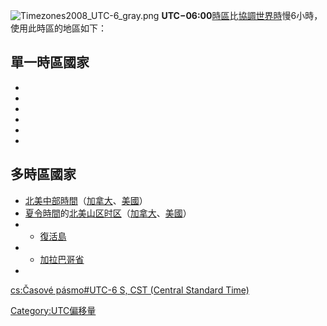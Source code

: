 [[File:Timezones2008_UTC-6_gray.png|thumb]]
'''UTC−06:00'''[[時區|時區]]比[[協調世界時|協調世界時]]慢6小時，使用此時區的地區如下：

== 單一時區國家 ==
* {{flag|Belize}}
* {{flag|Costa Rica}}
* {{flag|El Salvador}}
* {{flag|Guatemala}}
* {{flag|Honduras}}
* {{flag|Nicaragua}}

== 多時區國家 ==
* [[北美中部时区|北美中部時間]]（[[加拿大|加拿大]]、[[美國|美國]]）
* [[夏令時間|夏令時間]]的[[北美山区时区|北美山区时区]]（[[加拿大|加拿大]]、[[美國|美國]]）
* {{Flag|智利}}
** [[復活島|復活島]]
* {{Flag|厄瓜多}}
** [[加拉巴哥省|加拉巴哥省]]
* {{Flag|墨西哥}}

{{時差表|-|6}}
{{timezones}}

[[Category:UTC偏移量|Category:UTC偏移量]]

[[cs:Časové_pásmo#UTC-6_S,_CST_(Central_Standard_Time)|cs:Časové pásmo#UTC-6 S, CST (Central Standard Time)]]